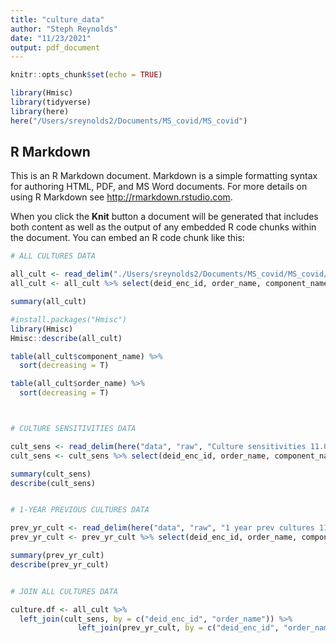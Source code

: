 ```yaml
---
title: "culture_data"
author: "Steph Reynolds"
date: "11/23/2021"
output: pdf_document
---
```


```r
knitr::opts_chunk$set(echo = TRUE)

library(Hmisc)
library(tidyverse)
library(here)
here("/Users/sreynolds2/Documents/MS_covid/MS_covid")
```

## R Markdown

This is an R Markdown document. Markdown is a simple formatting syntax for authoring HTML, PDF, and MS Word documents. For more details on using R Markdown see <http://rmarkdown.rstudio.com>.

When you click the **Knit** button a document will be generated that includes both content as well as the output of any embedded R code chunks within the document. You can embed an R code chunk like this:

```r
# ALL CULTURES DATA 

all_cult <- read_delim("./Users/sreynolds2/Documents/MS_covid/MS_covid/All cultures 11.08.21.csv", delim = "|")
all_cult <- all_cult %>% select(deid_enc_id, order_name, component_name, ORD_VALUE, order_inst, result_time)

summary(all_cult)

#install.packages("Hmisc")
library(Hmisc)
Hmisc::describe(all_cult)

table(all_cult$component_name) %>% 
  sort(decreasing = T)

table(all_cult$order_name) %>% 
  sort(decreasing = T)



# CULTURE SENSITIVITIES DATA 

cult_sens <- read_delim(here("data", "raw", "Culture sensitivities 11.08.21.csv"), delim = "|")
cult_sens <- cult_sens %>% select(deid_enc_id, order_name, component_name, org_name, abx_name, resistance, sensitivity_value, order_time)

summary(cult_sens)
describe(cult_sens)


# 1-YEAR PREVIOUS CULTURES DATA 

prev_yr_cult <- read_delim(here("data", "raw", "1 year prev cultures 11.08.21.csv"), delim = "|")
prev_yr_cult <- prev_yr_cult %>% select(deid_enc_id, order_name, component_name, ORD_VALUE, order_inst, result_time)

summary(prev_yr_cult)
describe(prev_yr_cult)


# JOIN ALL CULTURES DATA 

culture.df <- all_cult %>%
  left_join(cult_sens, by = c("deid_enc_id", "order_name")) %>%
               left_join(prev_yr_cult, by = c("deid_enc_id", "order_name")) 
                            
                          
```
